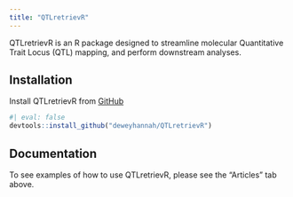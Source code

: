 ```yaml
---
title: "QTLretrievR"
---
```


QTLretrievR is an R package designed to streamline molecular Quantitative Trait Locus (QTL) mapping, and perform downstream analyses. 

## Installation

Install QTLretrievR from [GitHub](https://github.com/deweyhannah/QTLretrievR)
```r
#| eval: false
devtools::install_github("deweyhannah/QTLretrievR")
```

## Documentation

To see examples of how to use QTLretrievR, please see the "Articles" tab above.

